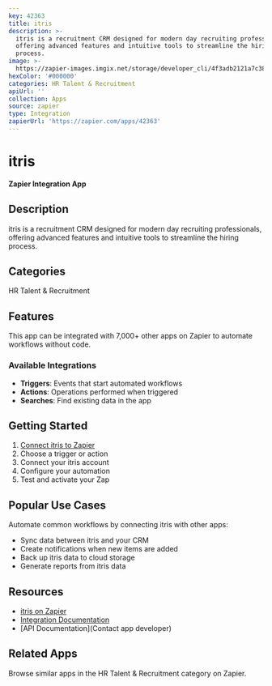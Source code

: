 ```yaml
---
key: 42363
title: itris
description: >-
  itris is a recruitment CRM designed for modern day recruiting professionals,
  offering advanced features and intuitive tools to streamline the hiring
  process.
image: >-
  https://zapier-images.imgix.net/storage/developer_cli/4f3adb2121a7c388f7bc87326b90fd24_2.png?auto=format%2Ccompress&ixlib=python-3.0.0&q=50
hexColor: '#000000'
categories: HR Talent & Recruitment
apiUrl: ''
collection: Apps
source: zapier
type: Integration
zapierUrl: 'https://zapier.com/apps/42363'
---
```

# itris

**Zapier Integration App**

## Description

itris is a recruitment CRM designed for modern day recruiting professionals, offering advanced features and intuitive tools to streamline the hiring process.

## Categories

HR Talent & Recruitment

## Features

This app can be integrated with 7,000+ other apps on Zapier to automate workflows without code.

### Available Integrations

- **Triggers**: Events that start automated workflows
- **Actions**: Operations performed when triggered
- **Searches**: Find existing data in the app

## Getting Started

1. [Connect itris to Zapier](https://zapier.com/apps/42363)
2. Choose a trigger or action
3. Connect your itris account
4. Configure your automation
5. Test and activate your Zap

## Popular Use Cases

Automate common workflows by connecting itris with other apps:

- Sync data between itris and your CRM
- Create notifications when new items are added
- Back up itris data to cloud storage
- Generate reports from itris data

## Resources

- [itris on Zapier](https://zapier.com/apps/42363)
- [Integration Documentation](https://zapier.com/apps/42363/integrations)
- [API Documentation](Contact app developer)

## Related Apps

Browse similar apps in the HR Talent & Recruitment category on Zapier.
